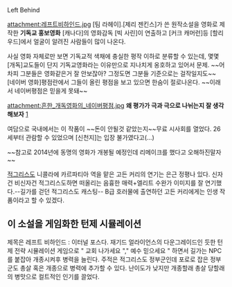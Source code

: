 Left Behind

attachment:레프트비하인드.jpg 
[팀 라헤이].[제리 젠킨스]가 쓴 원작소설을 영화로 제작한 '''기독교 홍보영화'''
[캐나다]의 영화감독 [빅 사린]이 연출하고 [커크 캐머런]등 [할리우드]에서 얼굴이 알려진 사람들이 많이 나온다.

사실 영화 자체로만 보면 기독교적 색채에 충실한 평작 이하로 분류할 수 있는데, 몇몇 [개독]교도들이 단지 기독교영화라는 이유만으로 지나치게 옹호하고 있어서 문제. ~~어차피 그분들은 영화같은거 잘 안보잖아? 그정도면 그분들 기준으로는 걸작일지도~~ [네이버 영화]평점란에서 그들이 올린 평점을 보고 있으면 한숨이 절로나온다. ~~이래서 네이버평점은 믿을게 못돼~~

attachment:흔한_개독영화의_네이버평점.jpg 
'''왜 평가가 극과 극으로 나뉘는지 잘 생각해보자'''
[http://movie.naver.com/movie/bi/mi/basic.nhn?code=31762]

여담으로 국내에서는 이 작품이 ~~돈이 안될것 같았는지~~무료 시사회를 열었다. 26세부터 관람할 수 있었으며 [신천지]는 입장 불가였다고(...)

~~참고로 2014년에 동명의 영화가 개봉될 예정인데 리메이크를 했다고 오해하진말자~~

[[적그리스도]] 니콜라에 카르파티아 역을 맡은 고든 커리의 연기는 은근 정평나 있다. 신자건 비신자건 적그리스도하면 떠올리는 음흉한 매력+엘리트 수완가 이미지를 잘 연기했다.--길가를 걷던 적그리스도 캐스팅-- B급 호러물에 출연하던 고든 커리에게는 인생 작품이라고 할 수 있겠다.

== 이 소설을 게임화한 턴제 시뮬레이션 ==

제목은 레프트 비하인드 : 이터널 포스다. 재기드 얼라이언스의 다운그레이드인 듯한 턴제 전략 시뮬레이션 게임으로 " 교회 나가세요 "," 예수 믿으세요 " 하면서 길가는 NPC를 붙잡아 개종시켜후 병력을 늘린다. 주적은 적그리스도 정부군인데 포로로 잡은 정부군도 총살 혹은 개종으로 병력에 추가할 수 있다. 난이도가 낮지만 개종할래 총살 당할래의 병맛으로 컬트적인 인기를 끌었다.
